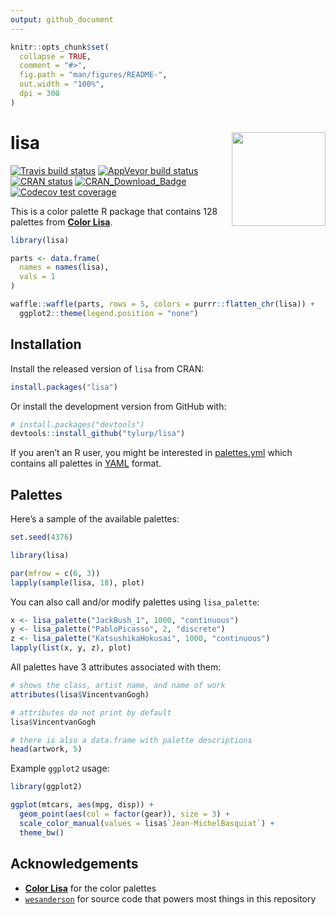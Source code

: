 ```yaml
---
output: github_document
---
```


<!-- README.md is generated from README.Rmd. Please edit that file -->

```r
knitr::opts_chunk$set(
  collapse = TRUE,
  comment = "#>",
  fig.path = "man/figures/README-",
  out.width = "100%",
  dpi = 300
)
```
# lisa <img src="man/figures/logo.png" align="right" height=150/>

<!-- badges: start -->
[![Travis build status](https://travis-ci.org/tyluRp/lisa.svg?branch=master)](https://travis-ci.org/tyluRp/lisa)
[![AppVeyor build status](https://ci.appveyor.com/api/projects/status/github/tyluRp/lisa?branch=master&svg=true)](https://ci.appveyor.com/project/tyluRp/lisa)
[![CRAN status](https://www.r-pkg.org/badges/version/lisa)](https://cran.r-project.org/package=lisa)
[![CRAN_Download_Badge](https://cranlogs.r-pkg.org/badges/lisa)](https://cran.r-project.org/package=lisa)
[![Codecov test coverage](https://codecov.io/gh/tyluRp/lisa/branch/master/graph/badge.svg)](https://codecov.io/gh/tyluRp/lisa?branch=master)
<!-- badges: end -->

This is a color palette R package that contains 128 palettes from [**Color Lisa**](http://colorlisa.com/).

```r
library(lisa)

parts <- data.frame(
  names = names(lisa),
  vals = 1
)

waffle::waffle(parts, rows = 5, colors = purrr::flatten_chr(lisa)) +
  ggplot2::theme(legend.position = "none")
```

## Installation

Install the released version of `lisa` from CRAN:

```r
install.packages("lisa")
```

Or install the development version from GitHub with:

``` r
# install.packages("devtools")
devtools::install_github("tylurp/lisa")
```

If you aren't an R user, you might be interested in [palettes.yml](inst/extdata/palettes.yml) which contains all palettes in [YAML](https://en.wikipedia.org/wiki/YAML) format.

## Palettes

Here's a sample of the available palettes:

```r
set.seed(4376)
```

```r
library(lisa)

par(mfrow = c(6, 3))
lapply(sample(lisa, 18), plot)
```

You can also call and/or modify palettes using `lisa_palette`:

```r
x <- lisa_palette("JackBush_1", 1000, "continuous")
y <- lisa_palette("PabloPicasso", 2, "discrete")
z <- lisa_palette("KatsushikaHokusai", 1000, "continuous")
lapply(list(x, y, z), plot)
```

All palettes have 3 attributes associated with them:

```r
# shows the class, artist name, and name of work
attributes(lisa$VincentvanGogh)

# attributes do not print by default
lisa$VincentvanGogh

# there is also a data.frame with palette descriptions
head(artwork, 5)
```

Example `ggplot2` usage:

```r
library(ggplot2)

ggplot(mtcars, aes(mpg, disp)) + 
  geom_point(aes(col = factor(gear)), size = 3) + 
  scale_color_manual(values = lisa$`Jean-MichelBasquiat`) + 
  theme_bw()
```


## Acknowledgements

* [**Color Lisa**](http://colorlisa.com/) for the color palettes
* [`wesanderson`](https://github.com/karthik/wesanderson) for source code that powers most things in this repository
